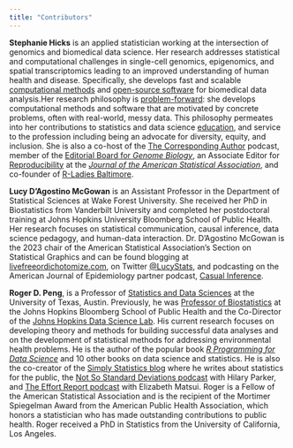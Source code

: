 ```yaml
---
title: "Contributors"
---
```



**Stephanie Hicks** is an applied statistician working at the intersection of genomics and biomedical data science. Her research addresses statistical and computational challenges in single-cell genomics, epigenomics, and spatial transcriptomics leading to an improved understanding of human health and disease. Specifically, she develops fast and scalable [computational methods](https://www.stephaniehicks.com/projects.html) and [open-source software](https://www.stephaniehicks.com/software.html) for biomedical data analysis.Her research philosophy is [problem-forward](https://simplystatistics.org/posts/2013-05-29-what-statistics-should-do-about-big-data-problem-forward-not-solution-backward/): she develops computational methods and software that are motivated by concrete problems, often with real-world, messy data. This philosophy permeates into her contributions to statistics and data science [education](https://www.stephaniehicks.com/teaching.html), and service to the profession including being an advocate for diversity, equity, and inclusion. She is also a co-host of the [The Corresponding Author](https://twitter.com/CorrespondAuth) podcast, member of the [Editorial Board for _Genome Biology_](https://genomebiology.biomedcentral.com/about/editorial-board), an Associate Editor for [Reproducibility](https://jasa-acs.github.io/repro-guide/) at the [_Journal of the American Statistical Association_](https://www.tandfonline.com/toc/uasa20/current), and co-founder of [R-Ladies Baltimore](https://www.meetup.com/rladies-baltimore/). 



**Lucy D'Agostino McGowan** is an Assistant Professor in the Department of Statistical Sciences at Wake Forest University. She received her PhD in Biostatistics from Vanderbilt University and completed her postdoctoral training at Johns Hopkins University Bloomberg School of Public Health. Her research focuses on statistical communication, causal inference, data science pedagogy, and human-data interaction. Dr. D’Agostino McGowan is the 2023 chair of the American Statistical Association’s Section on Statistical Graphics and can be found blogging at [livefreeordichotomize.com](https://livefreeordichotomize.com/), on Twitter [@LucyStats](https://twitter.com/LucyStats), and podcasting on the American Journal of Epidemiology partner podcast, [Casual Inference](https://casualinfer.libsyn.com/).


**Roger D. Peng**, is a Professor of [Statistics and Data Sciences](https://stat.utexas.edu) at the University of Texas, Austin. Previously, he was [Professor of Biostatistics](https://publichealth.jhu.edu/departments/biostatistics) at the Johns Hopkins Bloomberg School of Public Health and the Co-Director of the [Johns Hopkins Data Science Lab](https://jhudatascience.org). His current research focuses on developing theory and methods for building successful data analyses and on the development of statistical methods for addressing environmental health problems. He is the author of the popular book [*R Programming for Data Science*](https://leanpub.com/rprogramming) and 10 other books on data science and statistics. He is also the co-creator of the [Simply Statistics blog](https://simplystatistics.org) where he writes about statistics for the public, the [Not So Standard Deviations podcast](https://nssdeviations.com) with Hilary Parker, and [The Effort Report podcast](https://effortreport.libsyn.com) with Elizabeth Matsui. Roger is a Fellow of the American Statistical Association and is the recipient of the Mortimer Spiegelman Award from the American Public Health Association, which honors a statistician who has made outstanding contributions to public health. Roger received a PhD in Statistics from the University of California, Los Angeles.
